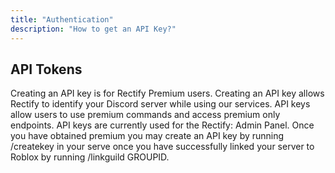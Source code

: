 ```yaml
---
title: "Authentication"
description: "How to get an API Key?"
---
```


## API Tokens

Creating an API key is for Rectify Premium users. Creating an API key allows Rectify to identify your Discord server while using our services. API keys allow users to use premium commands and access premium only endpoints. API keys are currently used for the Rectify: Admin Panel. Once you have obtained premium you may create an API key by running /createkey in your serve once you have successfully linked your server to Roblox by running /linkguild GROUPID.